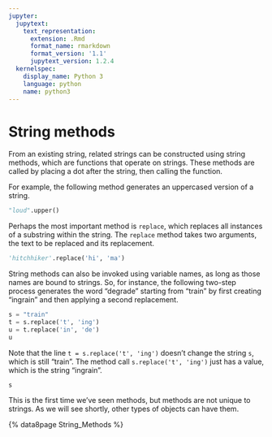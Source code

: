 ```yaml
---
jupyter:
  jupytext:
    text_representation:
      extension: .Rmd
      format_name: rmarkdown
      format_version: '1.1'
      jupytext_version: 1.2.4
  kernelspec:
    display_name: Python 3
    language: python
    name: python3
---
```


# String methods

From an existing string, related strings can be constructed using string methods, which are functions that operate on strings. These methods are called by placing a dot after the string, then calling the function.

For example, the following method generates an uppercased version of a string.

```python
"loud".upper()
```

Perhaps the most important method is `replace`, which replaces all instances of a substring within the string. The `replace` method takes two arguments, the text to be replaced and its replacement.

```python
'hitchhiker'.replace('hi', 'ma')
```

String methods can also be invoked using variable names, as long as those
names are bound to strings. So, for instance, the following two-step process
generates the word "degrade" starting from "train" by first creating "ingrain"
and then applying a second replacement.

```python
s = "train"
t = s.replace('t', 'ing')
u = t.replace('in', 'de')
u
```

Note that the line `t = s.replace('t', 'ing')` doesn't change the string `s`,
which is still "train".  The method call `s.replace('t', 'ing')` just has
a value, which is the string "ingrain".

```python
s
```

This is the first time we've seen methods, but methods are not unique to strings.  As we will see shortly, other types of objects can have them.

{% data8page String_Methods %}

